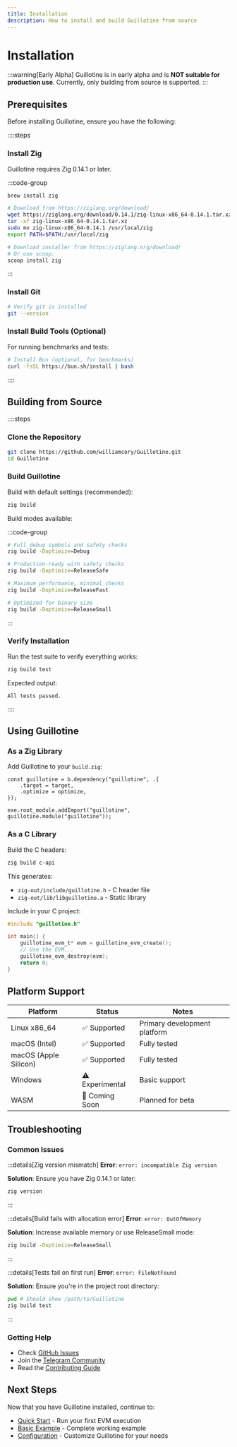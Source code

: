 ```yaml
---
title: Installation
description: How to install and build Guillotine from source
---
```


# Installation

:::warning[Early Alpha]
Guillotine is in early alpha and is **NOT suitable for production use**. 
Currently, only building from source is supported.
:::

## Prerequisites

Before installing Guillotine, ensure you have the following:

::::steps
### Install Zig

Guillotine requires Zig 0.14.1 or later.

:::code-group

```bash [macOS]
brew install zig
```

```bash [Linux]
# Download from https://ziglang.org/download/
wget https://ziglang.org/download/0.14.1/zig-linux-x86_64-0.14.1.tar.xz
tar -xf zig-linux-x86_64-0.14.1.tar.xz
sudo mv zig-linux-x86_64-0.14.1 /usr/local/zig
export PATH=$PATH:/usr/local/zig
```

```bash [Windows]
# Download installer from https://ziglang.org/download/
# Or use scoop:
scoop install zig
```

:::

### Install Git

```bash
# Verify git is installed
git --version
```

### Install Build Tools (Optional)

For running benchmarks and tests:

```bash
# Install Bun (optional, for benchmarks)
curl -fsSL https://bun.sh/install | bash
```
::::

## Building from Source

::::steps
### Clone the Repository

```bash
git clone https://github.com/williamcory/Guillotine.git
cd Guillotine
```

### Build Guillotine

Build with default settings (recommended):

```bash
zig build
```

Build modes available:

:::code-group

```bash [Debug]
# Full debug symbols and safety checks
zig build -Doptimize=Debug
```

```bash [ReleaseSafe (Recommended)]
# Production-ready with safety checks
zig build -Doptimize=ReleaseSafe
```

```bash [ReleaseFast]
# Maximum performance, minimal checks
zig build -Doptimize=ReleaseFast
```

```bash [ReleaseSmall]
# Optimized for binary size
zig build -Doptimize=ReleaseSmall
```

:::

### Verify Installation

Run the test suite to verify everything works:

```bash
zig build test
```

Expected output:
```
All tests passed.
```
::::

## Using Guillotine

### As a Zig Library

Add Guillotine to your `build.zig`:

```zig
const guillotine = b.dependency("guillotine", .{
    .target = target,
    .optimize = optimize,
});

exe.root_module.addImport("guillotine", guillotine.module("guillotine"));
```

### As a C Library

Build the C headers:

```bash
zig build c-api
```

This generates:
- `zig-out/include/guillotine.h` - C header file
- `zig-out/lib/libguillotine.a` - Static library

Include in your C project:

```c
#include "guillotine.h"

int main() {
    guillotine_evm_t* evm = guillotine_evm_create();
    // Use the EVM...
    guillotine_evm_destroy(evm);
    return 0;
}
```

## Platform Support

| Platform | Status | Notes |
|----------|--------|-------|
| Linux x86_64 | ✅ Supported | Primary development platform |
| macOS (Intel) | ✅ Supported | Fully tested |
| macOS (Apple Silicon) | ✅ Supported | Fully tested |
| Windows | ⚠️ Experimental | Basic support |
| WASM | 🚧 Coming Soon | Planned for beta |

## Troubleshooting

### Common Issues

:::details[Zig version mismatch]
**Error**: `error: incompatible Zig version`

**Solution**: Ensure you have Zig 0.14.1 or later:
```bash
zig version
```
:::

:::details[Build fails with allocation error]
**Error**: `error: OutOfMemory`

**Solution**: Increase available memory or use ReleaseSmall mode:
```bash
zig build -Doptimize=ReleaseSmall
```
:::

:::details[Tests fail on first run]
**Error**: `error: FileNotFound`

**Solution**: Ensure you're in the project root directory:
```bash
pwd # Should show /path/to/Guillotine
zig build test
```
:::

### Getting Help

- Check [GitHub Issues](https://github.com/williamcory/Guillotine/issues)
- Join the [Telegram Community](https://t.me/+ANThR9bHDLAwMjUx)
- Read the [Contributing Guide](/contributing/setup)

## Next Steps

Now that you have Guillotine installed, continue to:
- [Quick Start](/getting-started/quick-start) - Run your first EVM execution
- [Basic Example](/getting-started/basic-example) - Complete working example
- [Configuration](/usage/configuration) - Customize Guillotine for your needs